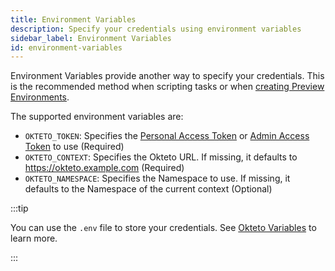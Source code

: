 ```yaml
---
title: Environment Variables
description: Specify your credentials using environment variables
sidebar_label: Environment Variables
id: environment-variables
---
```


Environment Variables provide another way to specify your credentials. This is the recommended method when scripting tasks or when [creating Preview Environments](previews/index.mdx).

The supported environment variables are:

- `OKTETO_TOKEN`: Specifies the [Personal Access Token](core/credentials/personal-access-tokens.mdx) or [Admin Access Token](/docs/admin/dashboard/#admin-access-tokens) to use (Required)
- `OKTETO_CONTEXT`: Specifies the Okteto URL. If missing, it defaults to https://okteto.example.com (Required)
- `OKTETO_NAMESPACE`: Specifies the Namespace to use. If missing, it defaults to the Namespace of the current context (Optional)

:::tip

You can use the `.env` file to store your credentials. See [Okteto Variables](/docs/core/okteto-variables) to learn more.

:::
